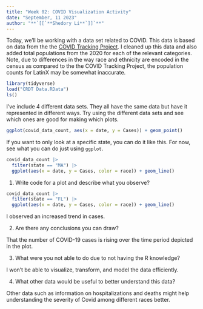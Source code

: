 ```yaml
---
title: "Week 02: COVID Visualization Activity"
date: "September, 11 2023"
author: "**`[[`**Shedory Li**`]]`**"
---
```


Today, we'll be working with a data set related to COVID.
This data is based on data from the the [COVID Tracking Project](https://covidtracking.com/).
I cleaned up this data and also added total populations from the 2020 for each of the relevant categories.
Note, due to differences in the way race and ethnicity are encoded in the census as compared to the the COVID Tracking Project, the population counts for LatinX may be somewhat inaccurate.

```r
library(tidyverse)
load("CRDT Data.RData")
ls()
```

I've include 4 different data sets.
They all have the same data but have it represented in different ways.
Try using the different data sets and see which ones are good for making which plots.


```r
ggplot(covid_data_count, aes(x = date, y = Cases)) + geom_point()
```



If you want to only look at a specific state, you can do it like this.
For now, see what you can do just using `ggplot`.

```r
covid_data_count |> 
  filter(state == "MA") |> 
  ggplot(aes(x = date, y = Cases, color = race)) + geom_line()
```

1. Write code for a plot and describe what you observe?
```r
covid_data_count |> 
  filter(state == "FL") |> 
  ggplot(aes(x = date, y = Cases, color = race)) + geom_line()
```

I observed an increased trend in cases.

2. Are there any conclusions you can draw?

That the number of COVID-19 cases is rising over the time period depicted in the plot.

3. What were you not able to do due to not having the R knowledge?

I won't be able to visualize, transform, and model the data efficiently.

4. What other data would be useful to better understand this data?

Other data such as information on hospitalizations and deaths might help understanding the severity of Covid among different races better.